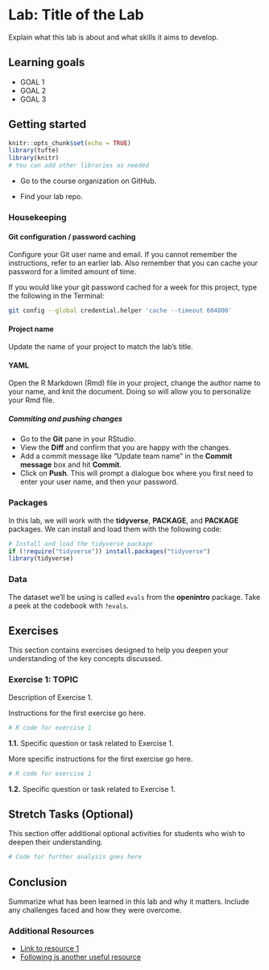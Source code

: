 # Lab: Title of the Lab {#lab00}

Explain what this lab is about and what skills it aims to develop.

## Learning goals {.unnumbered}

- GOAL 1
- GOAL 2
- GOAL 3


## Getting started {.unnumbered}

```r
knitr::opts_chunk$set(echo = TRUE)
library(tufte)
library(knitr)
# You can add other libraries as needed
```

- Go to the course organization on GitHub.

- Find your lab repo.

### Housekeeping {.unnumbered}

#### Git configuration / password caching {.unnumbered}

Configure your Git user name and email. If you cannot remember the instructions, refer to an earlier lab. Also remember that you can cache your password for a limited amount of time.

If you would like your git password cached for a week for this project, type the following in the Terminal:

```bash
git config --global credential.helper 'cache --timeout 604800'
```

#### Project name {.unnumbered}

Update the name of your project to match the lab's title.

#### YAML {.unnumbered}

Open the R Markdown (Rmd) file in your project, change the author name to your name, and knit the document. Doing so will allow you to personalize your Rmd file.

##### Commiting and pushing changes {.unnumbered}

- Go to the **Git** pane in your RStudio.
- View the **Diff** and confirm that you are happy with the changes.
- Add a commit message like "Update team name" in the **Commit message** box and hit **Commit**.
- Click on **Push**. This will prompt a dialogue box where you first need to enter your user name, and then your password.

### Packages {.unnumbered}

In this lab, we will work with the **tidyverse**, **PACKAGE**, and **PACKAGE** packages. We can install and load them with the following code:

```r
# Install and load the tidyverse package
if (!require("tidyverse")) install.packages("tidyverse")
library(tidyverse)
```

### Data {.unnumbered}

The dataset we'll be using is called `evals` from the **openintro** package. Take a peek at the codebook with `?evals`.

## Exercises {.unnumbered}

This section contains exercises designed to help you deepen your understanding of the key concepts discussed. 

### Exercise 1: TOPIC {.unnumbered}

Description of Exercise 1.


Instructions for the first exercise go here.

```r
# R code for exercise 1
```


**1.1.** Specific question or task related to Exercise 1.

More specific instructions for the first exercise go here.


```r
# R code for exercise 1
```



**1.2.** Specific question or task related to Exercise 1.



## Stretch Tasks (Optional) {.unnumbered}

This section offer additional optional activities for students who wish to deepen their understanding.

```r
# Code for further analysis goes here
```



## Conclusion {.unnumbered}

Summarize what has been learned in this lab and why it matters. Include any challenges faced and how they were overcome.

### Additional Resources {.unnumbered}

- [Link to resource 1](http://example.com)
- [Following is another useful resource](http://example.com)
